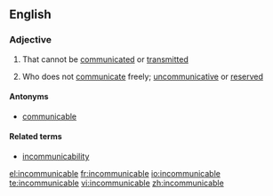 ==English==

===Adjective===
{{en-adj}}

# {{context|of a disease etc}} That cannot be [[communicated]] or [[transmitted]]
# {{context|of a person}} Who does not [[communicate]] freely; [[uncommunicative]] or [[reserved]]

====Antonyms====
* [[communicable]]

====Related terms====
* [[incommunicability]]

[[el:incommunicable]]
[[fr:incommunicable]]
[[io:incommunicable]]
[[te:incommunicable]]
[[vi:incommunicable]]
[[zh:incommunicable]]